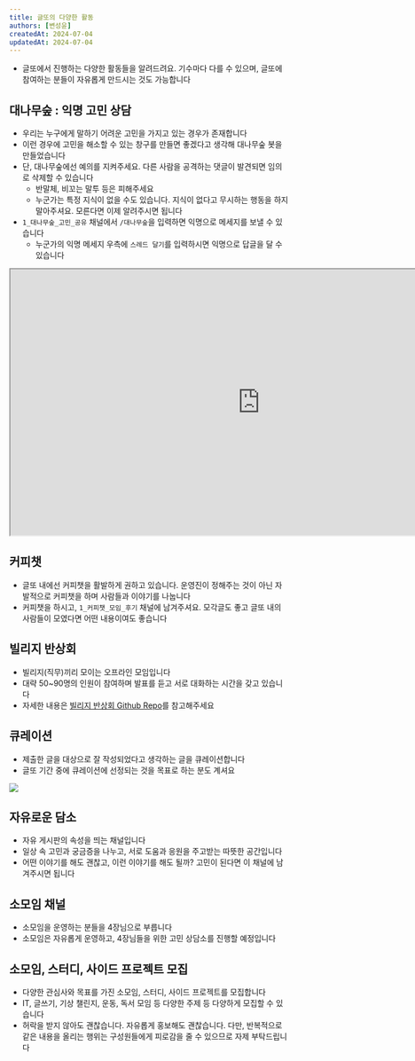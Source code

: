 ```yaml
---
title: 글또의 다양한 활동
authors: [변성윤]
createdAt: 2024-07-04
updatedAt: 2024-07-04
---
```


- 글또에서 진행하는 다양한 활동들을 알려드려요. 기수마다 다를 수 있으며, 글또에 참여하는 분들이 자유롭게 만드시는 것도 가능합니다

## 대나무숲 : 익명 고민 상담
- 우리는 누구에게 말하기 어려운 고민을 가지고 있는 경우가 존재합니다
- 이런 경우에 고민을 해소할 수 있는 창구를 만들면 좋겠다고 생각해 대나무숲 봇을 만들었습니다
- 단, 대나무숲에선 예의를 지켜주세요. 다른 사람을 공격하는 댓글이 발견되면 임의로 삭제할 수 있습니다
  - 반말체, 비꼬는 말투 등은 피해주세요
  - 누군가는 특정 지식이 없을 수도 있습니다. 지식이 없다고 무시하는 행동을 하지 말아주셔요. 모른다면 이제 알려주시면 됩니다
- `1_대나무숲_고민_공유` 채널에서 `/대나무숲`을 입력하면 익명으로 메세지를 보낼 수 있습니다
  - 누군가의 익명 메세지 우측에 `스레드 달기`를 입력하시면 익명으로 답글을 달 수 있습니다

<iframe src="https://drive.google.com/file/d/1t2aT1gVeTcHG_WdeYUFTtvnGRejuyjkZ/preview" width="900" height="480" allow="autoplay"></iframe>

## 커피챗
- 글또 내에선 커피챗을 활발하게 권하고 있습니다. 운영진이 정해주는 것이 아닌 자발적으로 커피챗을 하며 사람들과 이야기를 나눕니다
- 커피챗을 하시고, `1_커피챗_모임_후기` 채널에 남겨주셔요. 모각글도 좋고 글또 내의 사람들이 모였다면 어떤 내용이여도 좋습니다

## 빌리지 반상회
- 빌리지(직무)끼리 모이는 오프라인 모임입니다
- 대략 50~90명의 인원이 참여하며 발표를 듣고 서로 대화하는 시간을 갖고 있습니다
- 자세한 내용은 [빌리지 반상회 Github Repo](https://github.com/geultto/Village-Neighborhood-Meeting)를 참고해주세요

## 큐레이션
- 제출한 글을 대상으로 잘 작성되었다고 생각하는 글을 큐레이션합니다
- 글또 기간 중에 큐레이션에 선정되는 것을 목표로 하는 분도 계셔요

<img src="https://capture.dropbox.com/t38juHzaRNbacKOf?raw=1" />

## 자유로운 담소
- 자유 게시판의 속성을 띄는 채널입니다
- 일상 속 고민과 궁금증을 나누고, 서로 도움과 응원을 주고받는 따뜻한 공간입니다
- 어떤 이야기를 해도 괜찮고, 이런 이야기를 해도 될까? 고민이 된다면 이 채널에 남겨주시면 됩니다

## 소모임 채널
- 소모임을 운영하는 분들을 4장님으로 부릅니다
- 소모임은 자유롭게 운영하고, 4장님들을 위한 고민 상담소를 진행할 예정입니다

## 소모임, 스터디, 사이드 프로젝트 모집
- 다양한 관심사와 목표를 가진 소모임, 스터디, 사이드 프로젝트를 모집합니다
- IT, 글쓰기, 기상 챌린지, 운동, 독서 모임 등 다양한 주제 등 다양하게 모집할 수 있습니다
- 허락을 받지 않아도 괜찮습니다. 자유롭게 홍보해도 괜찮습니다. 다만, 반복적으로 같은 내용을 올리는 행위는 구성원들에게 피로감을 줄 수 있으므로 자제 부탁드립니다
